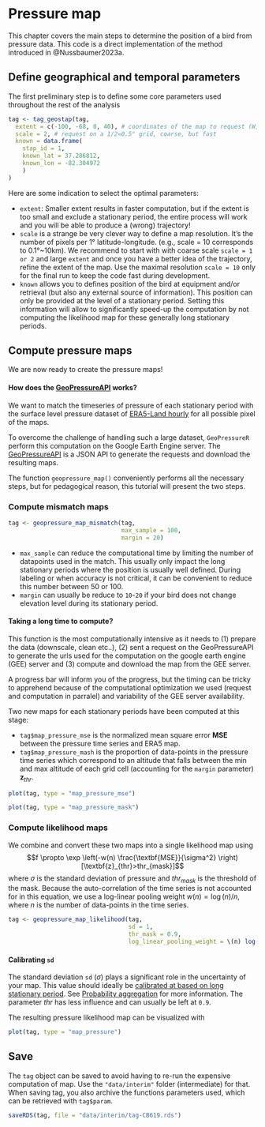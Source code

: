 # Pressure map

This chapter covers the main steps to determine the position of a bird from pressure data. This code is a direct implementation of the method introduced in @Nussbaumer2023a.

## Define geographical and temporal parameters 

The first preliminary step is to define some core parameters used throughout the rest of the analysis 

```r
tag <- tag_geostap(tag,
  extent = c(-100, -68, 0, 40), # coordinates of the map to request (W, E, S, N)
  scale = 2, # request on a 1/2=0.5° grid, coarse, but fast
  known = data.frame(
    stap_id = 1, 
    known_lat = 37.286812, 	
    known_lon = -82.304972
    )
)
```

Here are some indication to select the optimal parameters:

- `extent`: Smaller extent results in faster computation, but if the extent is too small and exclude a stationary period, the entire process will work and you will be able to produce a (wrong) trajectory!
- `scale` is a strange be very clever way to define a map resolution. It's the number of pixels per 1° latitude-longitude.  (e.g., scale = 10 corresponds to 0.1°~10km). We recommend to start with with coarse scale `scale = 1 or 2` and large `extent` and once you have a better idea of the trajectory, refine the extent of the map. Use the maximal resolution `scale = 10` only for the final run to keep the code fast during development. 
- `known` allows you to defines position of the bird at equipment and/or retrieval (but also any external source of information). This position can only be provided at the level of a stationary period. Setting this information will allow to significantly speed-up the computation by not computing the likelihood map for these generally long stationary periods.


## Compute pressure maps

We are now ready to create the pressure maps! 

<div class="alert alert-info" role="alert">
<h4 class="alert-heading mt-2"><strong>How does the [ GeoPressureAPI](https://github.com/Rafnuss/GeoPressureAPI) works?</strong></h4>
We want to match the timeseries of pressure of each stationary period with the surface level pressure dataset of [ERA5-Land hourly](https://doi.org/10.24381/cds.e2161bac) for all possible pixel of the maps. 

To overcome the challenge of handling such a large dataset, `GeoPressureR` perform this computation on the Google Earth Engine server. The [GeoPressureAPI](https://github.com/Rafnuss/GeoPressureAPI) is a JSON API to generate the requests and download the resulting maps. 
</div>

The function `geopressure_map()` conveniently performs all the necessary steps, but for pedagogical reason, this tutorial will present the two steps.

### Compute mismatch maps

```r
tag <- geopressure_map_mismatch(tag, 
                                max_sample = 100, 
                                margin = 20)
```

- `max_sample` can reduce the computational time by limiting the number of datapoints used in the match. This usually only impact the long stationary periods where the position is usually well defined. During labeling or when accuracy is not critical, it can be convenient to reduce this number between 50 or 100.
- `margin` can usually be reduce to `10`-`20` if your bird does not change elevation level during its stationary period. 

<div class="alert alert-warning" role="alert">
<h4 class="alert-heading mt-2"><strong>Taking a long time to compute?</strong></h4>
This function is the most computationally intensive as it needs to (1) prepare the data (downscale, clean etc..), (2) sent a request on the GeoPressureAPI to generate the urls used for the computation on the google earth engine (GEE) server and (3) compute and download the map from the GEE server. 

A progress bar will inform you of the progress, but the timing can be tricky to apprehend because of the computational optimization we used (request and computation in parralel) and variability of the GEE server availability.

</div> 

Two new maps for each stationary periods have been computed at this stage:

- `tag$map_pressure_mse` is the normalized mean square error $\textbf{MSE}$ between the pressure time series and ERA5 map. 
- `tag$map_pressure_mash` is the proportion of data-points in the pressure time series which correspond to an altitude that falls between the min and max altitude of each grid cell (accounting for the `margin` parameter) $\textbf{z}_{thr}$. 

```r
plot(tag, type = "map_pressure_mse")
```

```r
plot(tag, type = "map_pressure_mask")
```

### Compute likelihood maps

We combine and convert these two maps into a single likelihood map using
$$f \propto \exp \left(-w(n) \frac{\textbf{MSE}}{\sigma^2} \right) [\textbf{z}_{thr}>thr_{mask}]$$
where $\sigma$ is the standard deviation of pressure and $thr_{mask}$ is the threshold of the mask. Because the auto-correlation of the time series is not accounted for in this equation, we use a log-linear pooling weight $w(n)=\log(n)/n$, where $n$ is the number of data-points in the time series.

```r
tag <- geopressure_map_likelihood(tag,
                                  sd = 1,
                                  thr_mask = 0.9,
                                  log_linear_pooling_weight = \(n) log(n)/n )
```

<div class="alert alert-info" role="alert">
<h4 class="alert-heading mt-2"><strong>Calibrating `sd`</strong></h4>
The standard deviation `sd` ($\sigma$) plays a significant role in the uncertainty of your map. This value should ideally be [calibrated at based on long stationary period](labelling-tracks#test-4-histogram-of-pressure-error). See [Probability aggregation](probability-aggregation.html#gaussian-likelihood-function) for more information. The parameter $thr$ has less influence and can usually be left at `0.9`.
</div>

The resulting pressure likelihood map can be visualized with

```r
plot(tag, type = "map_pressure")
```


## Save

The `tag` object can be saved to avoid having to re-run the expensive computation of map. Use the `"data/interim"` folder (intermediate) for that. When saving tag, you also archive the functions parameters used, which can be retrieved with `tag$param`. 

```r
saveRDS(tag, file = "data/interim/tag-CB619.rds")
```

